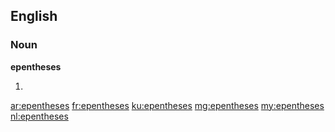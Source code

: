 ==English==

===Noun===
'''epentheses'''

# {{plural of|epenthesis}}

[[ar:epentheses]]
[[fr:epentheses]]
[[ku:epentheses]]
[[mg:epentheses]]
[[my:epentheses]]
[[nl:epentheses]]